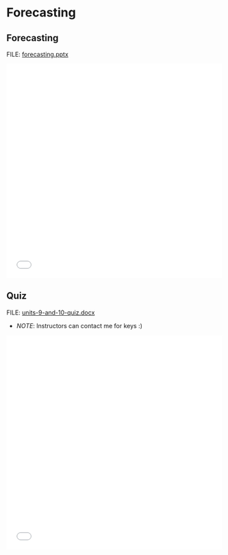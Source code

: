 # Forecasting

## Forecasting

FILE: [forecasting.pptx](https://github.com/coltongearhart/dana320/blob/main/slides/forecasting.pptx)

<embed src="slides/forecasting.pdf" type="application/pdf" width="100%" height="500px"></embed>

## Quiz

FILE: [units-9-and-10-quiz.docx](https://github.com/coltongearhart/elementary-stats/blob/main/quizzes/units-9-and-10-quiz.docx)

-   *NOTE*: Instructors can contact me for keys :)

<embed src="quizzes/units-9-and-10-quiz.pdf" type="application/pdf" width="100%" height="500px"></embed>

